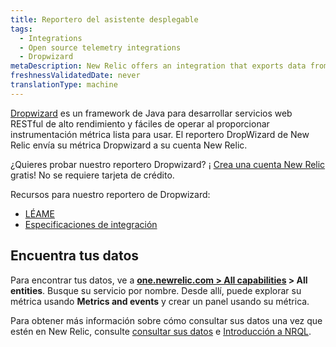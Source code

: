 ```yaml
---
title: Reportero del asistente desplegable
tags:
  - Integrations
  - Open source telemetry integrations
  - Dropwizard
metaDescription: New Relic offers an integration that exports data from your DropWizard and sends it to your New Relic account.
freshnessValidatedDate: never
translationType: machine
---
```


[Dropwizard](https://www.dropwizard.io/en/latest/) es un framework de Java para desarrollar servicios web RESTful de alto rendimiento y fáciles de operar al proporcionar instrumentación métrica lista para usar. El reportero DropWizard de New Relic envía su métrica Dropwizard a su cuenta New Relic.

¿Quieres probar nuestro reportero Dropwizard? ¡ [Crea una cuenta New Relic](https://newrelic.com/signup) gratis! No se requiere tarjeta de crédito.

Recursos para nuestro reportero de Dropwizard:

* [LÉAME](https://github.com/newrelic/dropwizard-metrics-newrelic)
* [Especificaciones de integración](https://github.com/newrelic/newrelic-exporter-specs/tree/master/dropwizard)

## Encuentra tus datos

Para encontrar tus datos, ve a <DNT>**[one.newrelic.com > All capabilities](https://one.newrelic.com/all-capabilities) > All entities**</DNT>. Busque su servicio por nombre. Desde allí, puede explorar su métrica usando <DNT>**Metrics and events**</DNT> y crear un panel usando su métrica.

Para obtener más información sobre cómo consultar sus datos una vez que estén en New Relic, consulte [consultar sus datos](/docs/using-new-relic/data/understand-data/query-new-relic-data) e [Introducción a NRQL](/docs/query-data/nrql-new-relic-query-language/getting-started/introduction-nrql).

<InstallFeedback/>